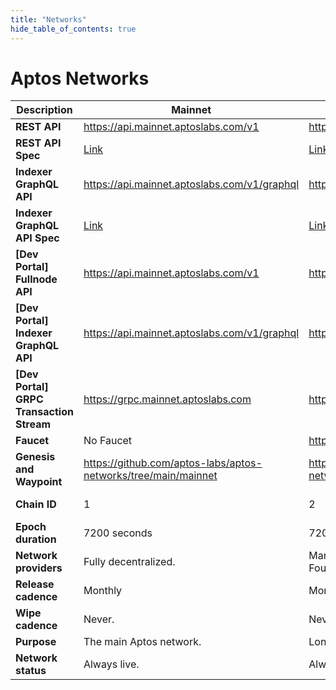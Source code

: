 ```yaml
---
title: "Networks"
hide_table_of_contents: true
---
```


# Aptos Networks

| Description                              | Mainnet                                                                                                          | Testnet                                                                                                          | Devnet                                                                                                          |
| ---------------------------------------- | ---------------------------------------------------------------------------------------------------------------- | ---------------------------------------------------------------------------------------------------------------- | --------------------------------------------------------------------------------------------------------------- |
| **REST API**                             | https://api.mainnet.aptoslabs.com/v1                                                                             | https://api.testnet.aptoslabs.com/v1                                                                             | https://api.devnet.aptoslabs.com/v1                                                                             |
| **REST API Spec**                        | <a href="https://api.mainnet.aptoslabs.com/v1/spec#/">Link</a>                                                   | <a href="https://api.testnet.aptoslabs.com/v1/spec#/">Link</a>                                                   | <a href="https://api.devnet.aptoslabs.com/v1/spec#/">Link</a>                                                   |
| **Indexer GraphQL API**                  | https://api.mainnet.aptoslabs.com/v1/graphql                                                                     | https://api.testnet.aptoslabs.com/v1/graphql                                                                     | https://api.devnet.aptoslabs.com/v1/graphql                                                                     |
| **Indexer GraphQL API Spec**             | <a href="https://cloud.hasura.io/public/graphiql?endpoint=https://api.mainnet.aptoslabs.com/v1/graphql">Link</a> | <a href="https://cloud.hasura.io/public/graphiql?endpoint=https://api.testnet.aptoslabs.com/v1/graphql">Link</a> | <a href="https://cloud.hasura.io/public/graphiql?endpoint=https://api.devnet.aptoslabs.com/v1/graphql">Link</a> |
| **[Dev Portal] Fullnode API**            | https://api.mainnet.aptoslabs.com/v1                                                                             | https://api.testnet.aptoslabs.com/v1                                                                             | https://api.devnet.aptoslabs.com/v1                                                                             |
| **[Dev Portal] Indexer GraphQL API**     | https://api.mainnet.aptoslabs.com/v1/graphql                                                                     | https://api.testnet.aptoslabs.com/v1/graphql                                                                     | https://api.devnet.aptoslabs.com/v1/graphql                                                                     |
| **[Dev Portal] GRPC Transaction Stream** | https://grpc.mainnet.aptoslabs.com                                                                               | https://grpc.testnet.aptoslabs.com                                                                               | https://grpc.devnet.aptoslabs.com                                                                               |
| **Faucet**                               | No Faucet                                                                                                        | https://faucet.testnet.aptoslabs.com/                                                                            | https://faucet.devnet.aptoslabs.com/                                                                            |
| **Genesis and Waypoint**                 | https://github.com/aptos-labs/aptos-networks/tree/main/mainnet                                                   | https://github.com/aptos-labs/aptos-networks/tree/main/testnet                                                   | https://github.com/aptos-labs/aptos-networks/tree/main/devnet                                                   |
| **Chain ID**                             | 1                                                                                                                | 2                                                                                                                | [On Aptos Explorer **select Devnet from top right**](https://explorer.aptoslabs.com/?network=Devnet).           |
| **Epoch duration**                       | 7200 seconds                                                                                                     | 7200 seconds                                                                                                     | 7200 seconds                                                                                                    |
| **Network providers**                    | Fully decentralized.                                                                                             | Managed by Aptos Labs on behalf of Aptos Foundation.                                                             | Managed by Aptos Labs on behalf of Aptos Foundation.                                                            |
| **Release cadence**                      | Monthly                                                                                                          | Monthly                                                                                                          | Weekly                                                                                                          |
| **Wipe cadence**                         | Never.                                                                                                           | Never.                                                                                                           | On update.                                                                                                      |
| **Purpose**                              | The main Aptos network.                                                                                          | Long-lived test network.                                                                                         | Bleeding edge and exploratory.                                                                                  |
| **Network status**                       | Always live.                                                                                                     | Always live.                                                                                                     | Almost always live, with brief interruptions during updates.                                                    |
